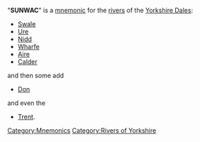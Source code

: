 "'''SUNWAC'''" is a [[mnemonic]] for the [[rivers]] of the [[Yorkshire Dales]]:
*[[Swale]]
*[[Ure]]
*[[River Nidd|Nidd]]
*[[River Wharfe|Wharfe]]
*[[River Aire|Aire]]
*[[Calder]]
and then some add
*[[Don]]
and even the 
*[[Trent]].

{{York-geo-stub}}
{{vocab-stub}}

[[Category:Mnemonics]]
[[Category:Rivers of Yorkshire]]
